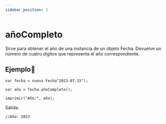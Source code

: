 ```yaml
---
sidebar_position: 3
---
```



# añoCompleto
Sirve para obtener el año de una instancia de un objeto Fecha. Devuelve un número de cuatro dígitos que representa el año correspondiente.

## Ejemplo📝

```dummy
var fecha = nueva Fecha"2023-07-15");

var año = fecha.añoCompleto();

imprimir("Año:", año);
```
Salida:

```dummy
//Año: 2023
```